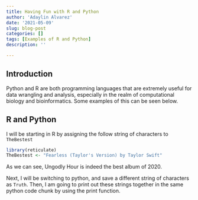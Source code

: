 ```yaml
---
title: Having Fun with R and Python
author: 'Adaylin Alvarez'
date: '2021-05-09'
slug: blog-post
categories: []
tags: [Examples of R and Python]
description: ''

---
```

## Introduction
Python and R are both programming languages that are extremely useful for data wrangling and analysis, especially in the realm of computational biology and bioinformatics. Some examples of this can be seen below.

## R and Python
I will be starting in R by assigning the follow string of characters to `TheBestest`
```r
library(reticulate)
TheBestest <- "Fearless (Taylor's Version) by Taylor Swift"
``` 
As we can see, Ungodly Hour is indeed the best album of 2020.


Next, I will be switching to python, and save a different string of characters as `Truth`. Then, I am going to print out these strings together in the same python code chunk by using the print function.
